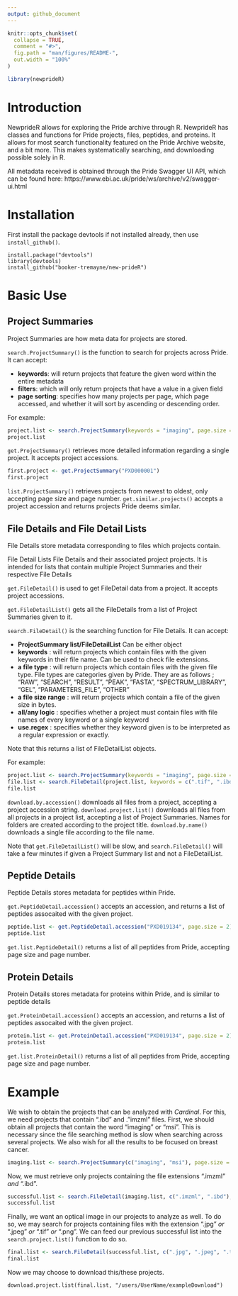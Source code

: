 ```yaml
---
output: github_document
---
```


<!-- README.md is generated from README.Rmd. Please edit that file -->

```r
knitr::opts_chunk$set(
  collapse = TRUE,
  comment = "#>",
  fig.path = "man/figures/README-",
  out.width = "100%"
)
```

```r
library(newprideR)
```

# Introduction
NewprideR allows for exploring the Pride archive through R. NewprideR has classes and functions for Pride projects, files, peptides, and proteins. It allows for most search functionality featured on the Pride Archive website, and a bit more. This makes systematically searching, and downloading possible solely in R.

All metadata received is obtained through the Pride Swagger UI API, which can be found here:  https://www.ebi.ac.uk/pride/ws/archive/v2/swagger-ui.html


# Installation
First install the package devtools if not installed already, then use `install_github()`.
```
install.package("devtools")
library(devtools)
install_github("booker-tremayne/new-prideR")
```


# Basic Use


## Project Summaries

Project Summaries are how meta data for projects are stored. 

`search.ProjectSummary()` is the function to search for projects across Pride. 
It can accept:

  * __keywords__:  will return projects that feature the given word within the entire metadata
  * __filters__: which will only return projects that have a value in a given field
  * __page sorting__: specifies how many projects per page, which page accessed, and whether it will sort by ascending or descending order.

For example:

```r
project.list <- search.ProjectSummary(keywords = "imaging", page.size = 2, page.number = 4, instrument = "LTQ Orbitrap")
project.list
```

`get.ProjectSummary()` retrieves more detailed information regarding a single project. It accepts project accessions.

```r
first.project <- get.ProjectSummary("PXD000001")
first.project
```

`list.ProjectSummary()` retrieves projects from newest to oldest, only accepting page size and page number. 
`get.similar.projects()` accepts a project accession and returns projects Pride deems similar.

## File Details and File Detail Lists

File Details store metadata corresponding to files which projects contain.

File Detail Lists File Details and their associated project projects. It is intended for lists that contain multiple Project Summaries and their respective File Details

`get.FileDetail()` is used to get FileDetail data from a project. It accepts project accessions.

`get.FileDetailList()` gets all the FileDetails from a list of Project Summaries given to it.

`search.FileDetail()` is the searching function for File Details. 
It can accept:


  * __ProjectSummary list/FileDetailList__ Can be either object
  * __keywords__ : will return projects which contain files with the given keywords in their file name. Can be used to check file extensions.
  * __a file type__ : will return projects which contain files with the given file type. File types are categories given by Pride. They are as follows ; "RAW", "SEARCH", "RESULT", "PEAK", "FASTA", "SPECTRUM_LIBRARY", "GEL", "PARAMETERS_FILE", "OTHER"
  * __a file size range__ : will return projects which contain a file of the given size in bytes.
  * __all/any logic__ : specifies whether a project must contain files with file names of every keyword or a single keyword
  * __use.regex__ : specifies whether they keyword given is to be interpreted as a regular expression or exactly.

Note that this returns a list of FileDetailList objects.


For example:
```r
project.list <- search.ProjectSummary(keywords = "imaging", page.size = 2, page.number = 19, instrument = "LTQ Orbitrap")
file.list <- search.FileDetail(project.list, keywords = c(".tif", ".ibd", ".imzml"), all = TRUE)
file.list
```

`download.by.accession()` downloads all files from a project, accepting a project accession string.
`download.project.list()` downloads all files from all projects in a project list, accepting a list of Project Summaries. Names for folders are created according to the project title.
`download.by.name()` downloads a single file according to the file name.

Note that `get.FileDetailList()` will be slow, and `search.FileDetail()` will take a few minutes if given a Project Summary list and not a FileDetailList.

## Peptide Details

Peptide Details stores metadata for peptides within Pride.

`get.PeptideDetail.accession()` accepts an accession, and returns a list of peptides assocaited with the given project.

```r
peptide.list <- get.PeptideDetail.accession("PXD019134", page.size = 2)
peptide.list
```

`get.list.PeptideDetail()` returns a list of all peptides from Pride, accepting page size and page number.

## Protein Details

Protein Details stores metadata for proteins within Pride, and is similar to peptide details

`get.ProteinDetail.accession()` accepts an accession, and returns a list of peptides assocaited with the given project.

```r
protein.list <- get.ProteinDetail.accession("PXD019134", page.size = 2)
protein.list
```

`get.list.ProteinDetail()` returns a list of all peptides from Pride, accepting page size and page number.


# Example

We wish to obtain the projects that can be analyzed with *Cardinal*. For this, we need projects that contain ".ibd" and ."imzml" files. First, we should obtain all projects that contain the word "imaging" or "msi". This is necessary since the file searching method is slow when searching across several projects. We also wish for all the results to be focused on breast cancer.

```r
imaging.list <- search.ProjectSummary(c("imaging", "msi"), page.size = 100, disease = "Breast cancer")
```

Now, we must retrieve only projects containing the file extensions ".imzml" *and* ".ibd".

```r
successful.list <- search.FileDetail(imaging.list, c(".imzml", ".ibd"), all = TRUE)
successful.list
```

Finally, we want an optical image in our projects to analyze as well. To do so, we may search for projects containing files with the extension ".jpg" *or* ".jpeg" *or* ".tif" *or* ".png". We can feed our previous successful list into the `search.project.list()` function to do so.

```r
final.list <- search.FileDetail(successful.list, c(".jpg", ".jpeg", ".tif", ".png"))
final.list
```

Now we may choose to download this/these projects.

```
download.project.list(final.list, "/users/UserName/exampleDownload")
```

